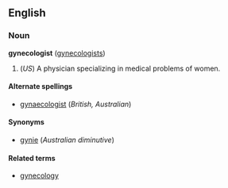 ==English==
===Noun===
'''gynecologist''' ([[gynecologists]])

# (''US'') A physician specializing in medical problems of women.

====Alternate spellings====
*[[gynaecologist]] (''British, Australian'')

====Synonyms====
*[[gynie]] (''Australian diminutive'')

====Related terms====
*[[gynecology]]